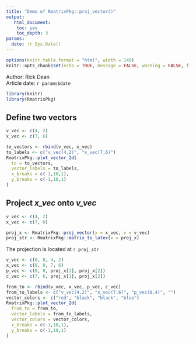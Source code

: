 ```yaml
---
title: "Demo of RmatrixPkg::proj_vector()"
output: 
   html_document:
    toc: yes
    toc_depth: 3
params:
  date: !r Sys.Date()    
---
```


```r
options(knitr.table.format = "html", width = 140)
knitr::opts_chunk$set(echo = TRUE, message = FALSE, warning = FALSE, fig.width = 8, fig.height = 8)
```

<div>Author: Rick Dean</div>
<div>Article date: `r params$date`</div>

```r
library(knitr)
library(RmatrixPkg)
```



## Define two vectors
```r
v_vec <- c(4, 2)
x_vec <- c(7, 6)

to_vectors <- rbind(v_vec, x_vec)
to_labels <- c("v_vec(4,2)", "x_vec(7,6)")
RmatrixPkg::plot_vector_2d(
  to = to_vectors, 
  vector_labels = to_labels,
  x_breaks = c(-1,10,1),
  y_breaks = c(-1,10,1)
)
```

## Project *x_vec* onto *v_vec*
```r
v_vec <- c(4, 2)
x_vec <- c(7, 6)

proj_x <- RmatrixPkg::proj_vector(x = x_vec, v = v_vec)
proj_str <- RmatrixPkg::matrix_to_latex(x = proj_x)
```

The projection is located at `r proj_str`

```r
v_vec <- c(0, 0, 4, 2)
x_vec <- c(0, 0, 7, 6)
p_vec <- c(0, 0, proj_x[1], proj_x[2])
c_vec <- c(7, 6, proj_x[1], proj_x[2])

from_to <- rbind(v_vec, x_vec, p_vec, c_vec)
from_to_labels <- c("v_vec(4,2)", "x_vec(7,6)", "p_vec(8,4)", "")
vector_colors <- c("red", "black", "black", "blue")
RmatrixPkg::plot_vector_2d(
  from_to = from_to, 
  vector_labels = from_to_labels,
  vector_colors = vector_colors,
  x_breaks = c(-1,10,1),
  y_breaks = c(-1,10,1)
)
```


